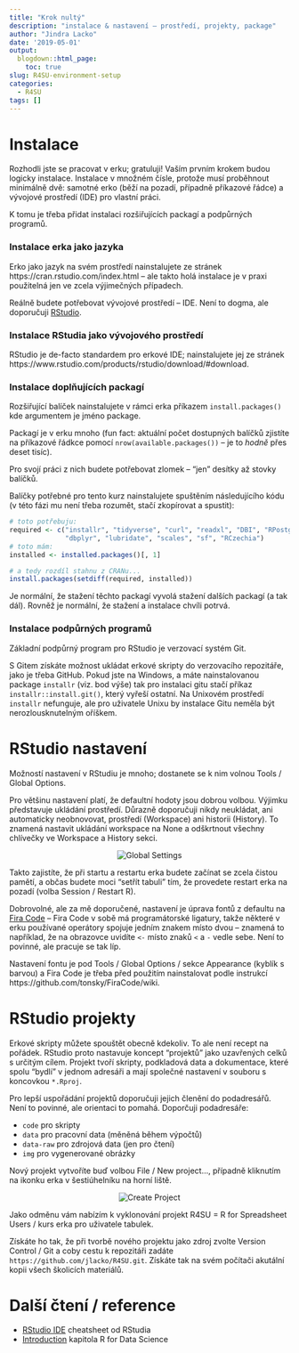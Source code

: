 ```yaml
---
title: "Krok nultý"
description: "instalace & nastavení – prostředí, projekty, package"
author: "Jindra Lacko"
date: '2019-05-01'
output:
  blogdown::html_page:
    toc: true
slug: R4SU-environment-setup
categories:
  - R4SU
tags: []
---
```


# Instalace 

Rozhodli jste se pracovat v erku; gratuluji! Vaším prvním krokem budou logicky instalace. Instalace v množném čísle, protože musí proběhnout minimálně dvě: samotné erko (běží na pozadí, případně příkazové řádce) a vývojové prostředí (IDE) pro vlastní práci. 

K tomu je třeba přidat instalaci rozšiřujících packagí a podpůrných programů.

### Instalace erka jako jazyka

Erko jako jazyk na svém prostředí nainstalujete ze stránek https://cran.rstudio.com/index.html – ale takto holá instalace je v praxi použitelná jen ve zcela výjimečných případech.

Reálně budete potřebovat vývojové prostředí – IDE. Není to dogma, ale doporučuji [RStudio](https://www.rstudio.com/).

### Instalace RStudia jako vývojového prostředí

RStudio je de-facto standardem pro erkové IDE; nainstalujete jej ze stránek https://www.rstudio.com/products/rstudio/download/#download.

### Instalace doplňujících packagí

Rozšiřující balíček nainstalujete v rámci erka příkazem `install.packages()` kde argumentem je jméno package. 

Packagí je v erku mnoho (fun fact: aktuální počet dostupných balíčků zjistíte na příkazové řádkce pomocí `nrow(available.packages())` – je to *hodně* přes deset tisíc).

Pro svojí práci z nich budete potřebovat zlomek – "jen" desítky až stovky balíčků.

Balíčky potřebné pro tento kurz nainstalujete spuštěním následujícího kódu (v této fázi mu není třeba rozumět, stačí zkopírovat a spustit):

```r
# toto potřebuju:
required <- c("installr", "tidyverse", "curl", "readxl", "DBI", "RPostgreSQL", 
              "dbplyr", "lubridate", "scales", "sf", "RCzechia")
# toto mám:
installed <- installed.packages()[, 1]

# a tedy rozdíl stahnu z CRANu...
install.packages(setdiff(required, installed))
```

Je normální, že stažení těchto packagí vyvolá stažení dalších packagí (a tak dál). Rovněž je normální, že stažení a instalace chvíli potrvá.

### Instalace podpůrných programů

Základní podpůrný program pro RStudio je verzovací systém Git.

S Gitem získáte možnost ukládat erkové skripty do verzovacího repozitáře, jako je třeba GitHub. Pokud jste na Windows, a máte nainstalovanou package `installr` (viz. bod výše) tak pro instalaci gitu stačí příkaz `installr::install.git()`, který vyřeší ostatní. Na Unixovém prostředí `installr` nefunguje, ale pro uživatele Unixu by instalace Gitu neměla být nerozlousknutelným oříškem.


# RStudio nastavení

Možností nastavení v RStudiu je mnoho; dostanete se k nim volnou Tools / Global Options.

Pro většinu nastavení platí, že defaultní hodoty jsou dobrou volbou. Výjimku představuje ukládání prostředí. Důrazně doporučuji nikdy neukládat, ani automaticky neobnovovat, prostředí (Workspace) ani historii (History). To znamená nastavit ukládání workspace na None a odškrtnout všechny chlívečky ve Workspace a History sekci.


<p align="center">
  <img src="http://github.com/jlacko/R4SU/blob/master/img/global-settings.png?raw=true" alt="Global Settings"/>
</p>

Takto zajistíte, že při startu a restartu erka budete začínat se zcela čistou pamětí, a občas budete moci "setřít tabuli" tím, že provedete restart erka na pozadí (volba Session / Restart R).

Dobrovolné, ale za mě doporučené, nastavení je úprava fontů z defaultu na [Fira Code](https://github.com/tonsky/FiraCode) – Fira Code v sobě má programátorské ligatury, takže některé v erku používané operátory spojuje jedním znakem místo dvou – znamená to například, že na obrazovce uvidíte `<-` místo znaků `<` a `-` vedle sebe. Není to povinné, ale pracuje se tak líp.

Nastavení fontu je pod Tools / Global Options / sekce Appearance (kyblík s barvou) a Fira Code je třeba před použitím nainstalovat podle instrukcí https://github.com/tonsky/FiraCode/wiki.

# RStudio projekty

Erkové skripty můžete spouštět obecně kdekoliv. To ale není recept na pořádek. RStudio proto nastavuje koncept "projektů" jako uzavřených celků s určitým cílem. Projekt tvoří skripty, podkladová data a dokumentace, které spolu "bydlí" v jednom adresáři a mají společné nastavení v souboru s koncovkou `*.Rproj`.  

Pro lepší uspořádání projektů doporučuji jejich členění do podadresářů. Není to povinné, ale orientaci to pomahá. Doporčuji podadresáře:

- `code` pro skripty  
- `data` pro pracovní data (měněná během výpočtů)
- `data-raw` pro zdrojová data (jen pro čtení)
- `img` pro vygenerované obrázky

Nový projekt vytvoříte buď volbou File / New project..., případně kliknutím na ikonku erka v šestiúhelníku na horní liště.

<p align="center">
  <img src="http://github.com/jlacko/R4SU/blob/master/img/create-project.png?raw=true" alt="Create Project"/>
</p>


Jako odměnu vám nabízím k vyklonování projekt R4SU = R for Spreadsheet Users / kurs erka pro uživatele tabulek.

Získáte ho tak, že při tvorbě nového projektu jako zdroj zvolte Version Control / Git  a coby cestu k repozitáři zadáte `https://github.com/jlacko/R4SU.git`. Získáte tak na svém počítači akutální kopii všech školicích materiálů.

# Další čtení / reference

* [RStudio IDE](https://github.com/rstudio/cheatsheets/raw/master/rstudio-ide.pdf) cheatsheet od RStudia  
* [Introduction](https://r4ds.had.co.nz/introduction.html#prerequisites) kapitola R for Data Science  
